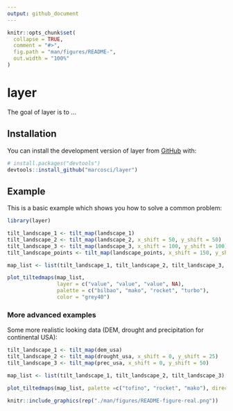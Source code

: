 ```yaml
---
output: github_document
---
```


<!-- README.md is generated from README.Rmd. Please edit that file -->

```r
knitr::opts_chunk$set(
  collapse = TRUE,
  comment = "#>",
  fig.path = "man/figures/README-",
  out.width = "100%"
)
```

# layer

<!-- badges: start -->
<!-- badges: end -->

The goal of layer is to ...

## Installation

You can install the development version of layer from [GitHub](https://github.com/) with:

``` r
# install.packages("devtools")
devtools::install_github("marcosci/layer")
```

## Example

This is a basic example which shows you how to solve a common problem:

```r
library(layer)

tilt_landscape_1 <- tilt_map(landscape_1)
tilt_landscape_2 <- tilt_map(landscape_2, x_shift = 50, y_shift = 50)
tilt_landscape_3 <- tilt_map(landscape_3, x_shift = 100, y_shift = 100)
tilt_landscape_points <- tilt_map(landscape_points, x_shift = 150, y_shift = 150)

map_list <- list(tilt_landscape_1, tilt_landscape_2, tilt_landscape_3, tilt_landscape_points)

plot_tiltedmaps(map_list, 
                layer = c("value", "value", "value", NA),
                palette = c("bilbao", "mako", "rocket", "turbo"),
                color = "grey40")
```

### More advanced examples

Some more realistic looking data (DEM, drought and precipitation for continental USA): 

```r
tilt_landscape_1 <- tilt_map(dem_usa)
tilt_landscape_2 <- tilt_map(drought_usa, x_shift = 0, y_shift = 25)
tilt_landscape_3 <- tilt_map(prec_usa, x_shift = 0, y_shift = 50)

map_list <- list(tilt_landscape_1, tilt_landscape_2, tilt_landscape_3)

plot_tiltedmaps(map_list, palette =c("tofino", "rocket", "mako"), direction = c(-1, 1, 1)) 
```


```r
knitr::include_graphics(rep("./man/figures/README-figure-real.png"))
```
